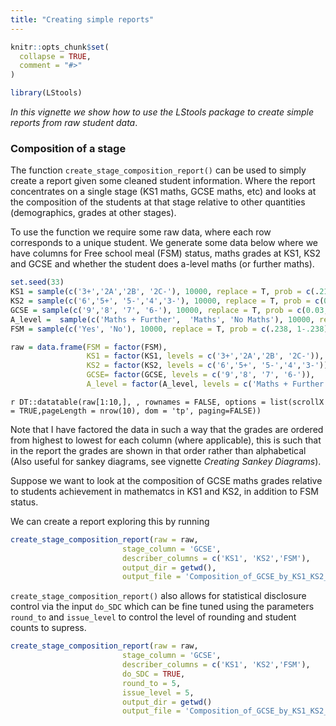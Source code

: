 ```yaml
---
title: "Creating simple reports"
---
```


```r
knitr::opts_chunk$set(
  collapse = TRUE,
  comment = "#>"
)
```

```r
library(LStools)
```

*In this vignette we show how to use the LStools package to create simple reports from raw student data*.


### Composition of a stage 

The function `create_stage_composition_report()` can be used to simply create a report given some cleaned student information. Where the report concentrates on a single stage (KS1 maths, GCSE maths, etc) and looks at the composition of the students at that stage relative to other quantities (demographics, grades at other stages). 

To use the function we require some raw data, where each row corresponds to a unique student. We generate some data below where we have columns for Free school meal (FSM) status, maths grades at KS1, KS2 and GCSE and whether the student does a-level maths (or further maths).

```r
set.seed(33)
KS1 = sample(c('3+','2A','2B', '2C-'), 10000, replace = T, prob = c(.21,.28,.26,.25))
KS2 = sample(c('6','5+', '5-','4','3-'), 10000, replace = T, prob = c(0.03, 0.15, 0.22, 0.46, 0.13))
GCSE = sample(c('9','8', '7', '6-'), 10000, replace = T, prob = c(0.03, 0.07, 0.10, 0.80))
A_level =  sample(c('Maths + Further',  'Maths', 'No Maths'), 10000, replace = T, prob = c(0.02, 0.09, 0.89))
FSM = sample(c('Yes', 'No'), 10000, replace = T, prob = c(.238, 1-.238))

raw = data.frame(FSM = factor(FSM),
                 KS1 = factor(KS1, levels = c('3+','2A','2B', '2C-')),
                 KS2 = factor(KS2, levels = c('6','5+', '5-','4','3-')),
                 GCSE= factor(GCSE, levels = c('9','8', '7', '6-')), 
                 A_level = factor(A_level, levels = c('Maths + Further',  'Maths', 'No Maths')))
```

`r DT::datatable(raw[1:10,], , rownames = FALSE, options = list(scrollX = TRUE,pageLength = nrow(10), dom = 'tp', paging=FALSE))`

Note that I have factored the data in such a way that the grades are ordered from highest to lowest for each column (where applicable), this is such that in the report the grades are shown in that order rather than alphabetical (Also useful for sankey diagrams, see vignette *Creating Sankey Diagrams*).

Suppose we want to look at the composition of GCSE maths grades relative to students achievement in mathematcs in KS1 and KS2, in addition to FSM status. 

We can create a report exploring this by running

```r
create_stage_composition_report(raw = raw,
                         stage_column = 'GCSE',
                         describer_columns = c('KS1', 'KS2','FSM'),
                         output_dir = getwd(),
                         output_file = 'Composition_of_GCSE_by_KS1_KS2_FSM.html')

```

`create_stage_composition_report()` also allows for statistical disclosure control via the input `do_SDC` which can be fine tuned using the parameters `round_to` and `issue_level` to control the level of rounding and student counts to supress.

```r
create_stage_composition_report(raw = raw,
                         stage_column = 'GCSE',
                         describer_columns = c('KS1', 'KS2','FSM'),
                         do_SDC = TRUE,
                         round_to = 5,
                         issue_level = 5,
                         output_dir = getwd() 
                         output_file = 'Composition_of_GCSE_by_KS1_KS2_FSM_with_SDC.html')

```

